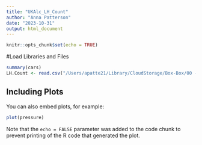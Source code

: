 ```yaml
---
title: "UKAlc_LH_Count"
author: "Anna Patterson"
date: "2023-10-31"
output: html_document
---
```


```r
knitr::opts_chunk$set(echo = TRUE)
```

#Load Libraries and Files
```r
summary(cars)
LH.Count <- read.csv("/Users/apatte21/Library/CloudStorage/Box-Box/00 - CLEAR Lab (Locked Folders)/02 - Data Management, Analysis, and Papers/Studies_Projects/UKALC/02_datasets/UKALC_DAILY/01_raw_data/OvulationDates.csv")
```

## Including Plots

You can also embed plots, for example:

```r
plot(pressure)
```

Note that the `echo = FALSE` parameter was added to the code chunk to prevent printing of the R code that generated the plot.
